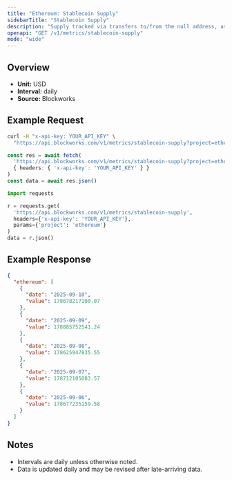 ```yaml
---
title: "Ethereum: Stablecoin Supply"
sidebarTitle: "Stablecoin Supply"
description: "Supply tracked via transfers to/from the null address, as well as distinct issuance and redemption events for supported stablecoins. Circulating supply remove supply held in bridges, token treasuries, and known mint/burn addresses."
openapi: "GET /v1/metrics/stablecoin-supply"
mode: "wide"
---
```


## Overview

- **Unit:** USD
- **Interval:** daily
- **Source:** Blockworks

## Example Request

<CodeGroup>

```bash cURL
curl -H "x-api-key: YOUR_API_KEY" \
  "https://api.blockworks.com/v1/metrics/stablecoin-supply?project=ethereum"
```

```typescript TypeScript
const res = await fetch(
  'https://api.blockworks.com/v1/metrics/stablecoin-supply?project=ethereum',
  { headers: { 'x-api-key': 'YOUR_API_KEY' } }
)
const data = await res.json()
```

```python Python
import requests

r = requests.get(
  'https://api.blockworks.com/v1/metrics/stablecoin-supply',
  headers={'x-api-key': 'YOUR_API_KEY'},
  params={'project': 'ethereum'}
)
data = r.json()
```

</CodeGroup>

## Example Response

```json
{
  "ethereum": [
    {
      "date": "2025-09-10",
      "value": 178678217100.07
    },
    {
      "date": "2025-09-09",
      "value": 178885752541.24
    },
    {
      "date": "2025-09-08",
      "value": 178625947835.55
    },
    {
      "date": "2025-09-07",
      "value": 178712105083.57
    },
    {
      "date": "2025-09-06",
      "value": 178677235159.58
    }
  ]
}
```

## Notes
- Intervals are daily unless otherwise noted.
- Data is updated daily and may be revised after late-arriving data.